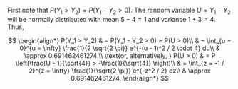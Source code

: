 First note that $P(Y_1 > Y_2) = P(Y_1 - Y_2 > 0)$.
The random variable $U = Y_1 - Y_2$ will be normally distributed with mean $5 - 4 = 1$ and variance $1 + 3 = 4$.
Thus,

$$
\begin{align*}
    P(Y_1 > Y_2) & = P(Y_1 - Y_2 > 0) = P(U > 0)\\
    & = \int_{u = 0}^{u = \infty} \frac{1}{2 \sqrt{2 \pi}} e^{-(u - 1)^2 / 2 \cdot 4} du\\
    & \approx 0.691462461274.\\
    \text{or, alternatively, } P(U > 0) & = P \left(\frac{U - 1}{\sqrt{4}} > -\frac{1}{\sqrt{4}} \right)\\
    & = \int_{z = -1 / 2}^{z = \infty} \frac{1}{\sqrt{2 \pi}} e^{-z^2 / 2} dz\\
    & \approx 0.691462461274.
\end{align*}
$$
